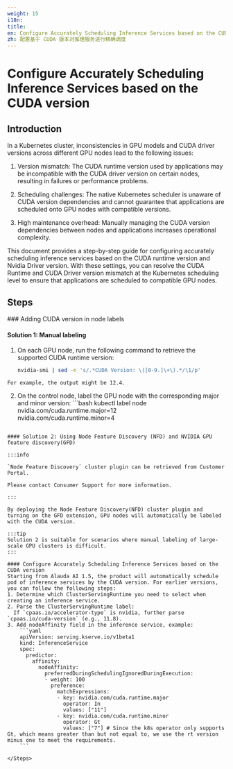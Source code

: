 ```yaml
---
weight: 15
i18n:
title:
en: Configure Accurately Scheduling Inference Services based on the CUDA version
zh: 配置基于 CUDA 版本对推理服务进行精确调度
---
```


# Configure Accurately Scheduling Inference Services based on the CUDA version

## Introduction

In a Kubernetes cluster, inconsistencies in GPU models and CUDA driver versions across different GPU nodes lead to the following issues:

1. Version mismatch: The CUDA runtime version used by applications may be incompatible with the CUDA driver version on certain nodes, resulting in failures or performance problems.

2. Scheduling challenges: The native Kubernetes scheduler is unaware of CUDA version dependencies and cannot guarantee that applications are scheduled onto GPU nodes with compatible versions.

3. High maintenance overhead: Manually managing the CUDA version dependencies between nodes and applications increases operational complexity.

This document provides a step-by-step guide for configuring accurately scheduling inference services based on the CUDA runtime version and Nvidia Driver version.
With these settings, you can resolve the CUDA Runtime and CUDA Driver version mismatch at the Kubernetes scheduling level to ensure that applications are scheduled to compatible GPU nodes.


## Steps
<Steps>
### Adding CUDA version in node labels

#### Solution 1: Manual labeling
  1. On each GPU node, run the following command to retrieve the supported CUDA runtime version:
     ```bash
     nvidia-smi | sed -n 's/.*CUDA Version: \([0-9.]\+\).*/\1/p'
     ```
    For example, the output might be 12.4.
  2. On the control node, label the GPU node with the corresponding major and minor version:
    ```bash
    kubectl label node <node-name> \
    nvidia.com/cuda.runtime.major=12 \
    nvidia.com/cuda.runtime.minor=4
  ```

#### Solution 2: Using Node Feature Discovery (NFD) and NVIDIA GPU feature discovery(GFD)

  :::info

  `Node Feature Discovery` cluster plugin can be retrieved from Customer Portal.

  Please contact Consumer Support for more information.

  :::

  By deploying the Node Feature Discovery(NFD) cluster plugin and turning on the GFD extension, GPU nodes will automatically be labeled with the CUDA version.

  :::tip
  Solution 2 is suitable for scenarios where manual labeling of large-scale GPU clusters is difficult.
  :::

#### Configure Accurately Scheduling Inference Services based on the CUDA version
  Starting from Alauda AI 1.5, the product will automatically schedule pod of inference services by the CUDA version. For earlier versions, you can follow the following steps:
  1. Determine which ClusterServingRuntime you need to select when creating an inference service.
  2. Parse the ClusterServingRuntime label:
    If `cpaas.io/accelerator-type` is nvidia, further parse `cpaas.io/cuda-version` (e.g., 11.8).
  3. Add nodeAffinity field in the inference service, example:
      ```yaml
      apiVersion: serving.kserve.io/v1beta1
      kind: InferenceService
      spec:
        predictor:
          affinity:
            nodeAffinity:
              preferredDuringSchedulingIgnoredDuringExecution:
              - weight: 100
                preference:
                  matchExpressions:
                  - key: nvidia.com/cuda.runtime.major
                    operator: In
                    values: ["11"]
                  - key: nvidia.com/cuda.runtime.minor
                    operator: Gt
                    values: ["7"] # Since the k8s operator only supports Gt, which means greater than but not equal to, we use the rt version minus one to meet the requirements.
      ```

</Steps>
